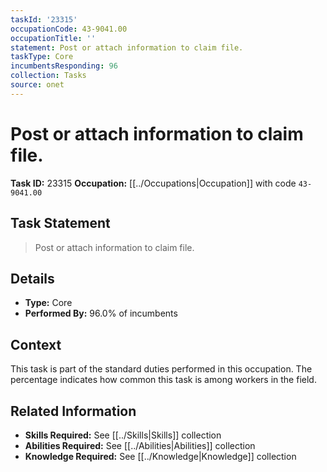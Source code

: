 ```yaml
---
taskId: '23315'
occupationCode: 43-9041.00
occupationTitle: ''
statement: Post or attach information to claim file.
taskType: Core
incumbentsResponding: 96
collection: Tasks
source: onet
---
```

# Post or attach information to claim file.

**Task ID:** 23315
**Occupation:** [[../Occupations|Occupation]] with code `43-9041.00`

## Task Statement

> Post or attach information to claim file.

## Details

- **Type:** Core
- **Performed By:** 96.0% of incumbents

## Context

This task is part of the standard duties performed in this occupation. The percentage indicates how common this task is among workers in the field.

## Related Information

- **Skills Required:** See [[../Skills|Skills]] collection
- **Abilities Required:** See [[../Abilities|Abilities]] collection
- **Knowledge Required:** See [[../Knowledge|Knowledge]] collection
